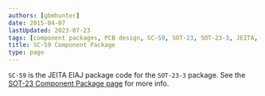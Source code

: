 ```yaml
---
authors: [gbmhunter]
date: 2015-04-07
lastUpdated: 2023-07-23
tags: [component packages, PCB design, SC-59, SOT-23, SOT-23-3, JEITA, EIAJ]
title: SC-59 Component Package
type: page
---
```


`SC-59` is the JEITA EIAJ package code for the `SOT-23-3` package. See the [SOT-23 Component Package page](/pcb-design/component-packages/sot-23-component-package/) for more info.
